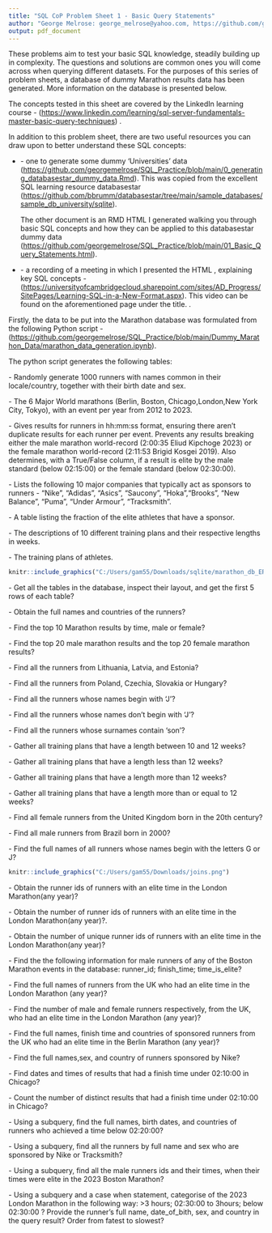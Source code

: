 ```yaml
---
title: "SQL CoP Problem Sheet 1 - Basic Query Statements"
author: "George Melrose: george_melrose@yahoo.com, https://github.com/georgemelrose"
output: pdf_document
---
```


\section{Introduction}

These problems aim to test your basic SQL knowledge, steadily building up in complexity. The questions and solutions are common ones you will come across when querying different datasets. For the purposes of this series of problem sheets, a database of dummy Marathon results data has been generated. More information on the \textbf{Marathon} database is presented below.

The concepts tested in this sheet are covered by the LinkedIn learning course \textbf{SQL Server Fundamentals: Master Basic Query Techniques} - (<https://www.linkedin.com/learning/sql-server-fundamentals-master-basic-query-techniques>) .

\subsection{Useful Prepatory Resources}

In addition to this problem sheet, there are two useful resources you can draw upon to better understand these SQL concepts:

- \textbf{Two RMarkdown documents} - one to generate some dummy 'Universities' data (<https://github.com/georgemelrose/SQL_Practice/blob/main/0_generating_databasestar_dummy_data.Rmd>). This was copied from the excellent SQL learning resource databasestar (<https://github.com/bbrumm/databasestar/tree/main/sample_databases/sample_db_university/sqlite>). 

  The other document is an RMD HTML I generated walking you through basic SQL concepts and how they can be applied   to this databasestar dummy data   (<https://github.com/georgemelrose/SQL_Practice/blob/main/01_Basic_Query_Statements.html>). 
  
- \textbf{A video presentation} - a recording of a meeting in which I presented the \textbf{Basic Query Statements} HTML , explaining key SQL concepts - (<https://universityofcambridgecloud.sharepoint.com/sites/AD_Progress/SitePages/Learning-SQL-in-a-New-Format.aspx>). This video can be found on the aforementioned page under the \textbf{SQL and R} title. \textit{Note that this can only be viewed by SQL" Community of Practice Members, email gam55@cam.ac.uk for access}.

\subsection{Marathon Database}

Firstly, the data to be put into the Marathon database was formulated from the following Python script - (<https://github.com/georgemelrose/SQL_Practice/blob/main/Dummy_Marathon_Data/marathon_data_generation.ipynb>).

The \textbf{marathon data generation} python script generates the following tables:

\textbf{1. Runners} - Randomly generate 1000 runners with names common in their locale/country, together with their birth date and sex.

\textbf{2. Events} - The 6 Major World marathons (Berlin, Boston, Chicago,London,New York City, Tokyo), with an event per year from 2012 to 2023. 

\textbf{3. Results} - Gives results for runners in hh:mm:ss format, ensuring there aren't duplicate results for each runner per event. Prevents any results breaking either the male marathon world-record (2:00:35 Eliud Kipchoge 2023) or the female marathon world-record (2:11:53 Brigid Kosgei 2019). Also determines, with a True/False column, if a result is elite by the male standard (below 02:15:00) or the female standard (below 02:30:00).

\textbf{4. Sponsors} - Lists the following 10 major companies that typically act as sponsors to runners - "Nike", "Adidas", "Asics", "Saucony", "Hoka","Brooks", "New Balance", "Puma", "Under Armour", "Tracksmith". 

\textbf{5. Sponsored Athletes} - A table listing the fraction of the elite athletes that have a sponsor.

\textbf{6. Training Plans Descriptions} - The descriptions of 10 different training plans and their respective lengths in weeks. 

\textbf{7. Training Plans} - The training plans of athletes. 

\subsection{Marathon Database Entity Relationship Diagram}


```r
knitr::include_graphics("C:/Users/gam55/Downloads/sqlite/marathon_db_ERD.JPG")
```


\section{Basic Query Statment Problems}

\subsection{Single Table ‘SELECT’ Statements}

\textbf{Q1.} - Get all the tables in the database, inspect their layout, and get the first 5 rows of each table?

\textbf{Q2.i.} - Obtain the full names and countries of the runners?

\textbf{Q2.ii.} - Find the top 10 Marathon results by time, male or female?


\subsection{Filtering on Single Conditions}


\textbf{Q1} - Find the top 20 male marathon results and the top 20 female marathon results?

\textbf{Q2.i.} - Find all the runners from Lithuania, Latvia, and Estonia?

\textbf{Q2.ii.} - Find all the runners \textit{not} from Poland, Czechia, Slovakia or Hungary?

\textbf{Q3.i.} - Find all the runners whose names begin with 'J'?

\textbf{Q3.ii.} - Find all the runners whose names don't begin with 'J'?

\textbf{Q3.iii.} - Find all the runners whose surnames contain 'son'?

\textbf{Q4.i.} - Gather all training plans that have a length between 10 and 12 weeks?

\textbf{Q4.ii.} - Gather all training plans that have a length less than 12 weeks?

\textbf{Q4.iii.} - Gather all training plans that have a length more than 12 weeks?

\textbf{Q4.iv.} - Gather all training plans that have a length more than or equal to 12 weeks?

\subsection{Filtering on Multiple Conditions}

\textbf{Q1.i.} - Find all female runners from the United Kingdom born in the 20th century?

\textbf{Q1.ii.} - Find all male runners from Brazil born in 2000?

\textbf{Q2.} - Find the full names of all runners whose names begin with the letters G or J?

\subsection{Single Inner Joins}

```r
knitr::include_graphics("C:/Users/gam55/Downloads/joins.png")
```

\textbf{Q1.i.} - Obtain the runner ids of runners with an elite time in the London Marathon(any year)?

\textbf{Q1.ii.} - Obtain the number of runner ids of runners with an elite time in the London Marathon(any year)?.

\textbf{Q1.iii.} - Obtain the number of unique runner ids of runners with an elite time in the London Marathon(any year)?

\textbf{Q2.} - Find the the following information for male runners of any of the Boston Marathon events in the database: runner\_id; finish\_time; time\_is\_elite?

\subsection{Multiple Inner Joins}

\textbf{Q1.i.} - Find the full names of runners from the UK who had an elite time in the London Marathon (any year)?

\textbf{Q1.ii.} - Find the number of male and female runners respectively, from the UK,  who had an elite time in the London Marathon (any year)?

\textbf{Q2.} - Find the full names, finish time and countries of sponsored runners from the UK who had an elite time in the Berlin Marathon (any year)?

\subsection{Left Outer Joins}

\textbf{Q1.} - Find the full names,sex, and country of runners sponsored by Nike?

\textbf{Q2.i.} - Find dates and times of results that had a finish time under 02:10:00 in Chicago?

\textbf{Q2.ii.} - Count the number of distinct results that had a finish time under 02:10:00 in Chicago?

\subsection{Subqueries}

\textbf{Q1.} - Using a subquery, find the full names, birth dates, and countries of runners who achieved a time below 02:20:00?

\textbf{Q2.} - Using a subquery, find all the  runners by full name and sex who are sponsored by Nike or Tracksmith?

\textbf{Q3.} - Using a subquery, find all the male runners ids and their times, when their times were elite in the 2023 Boston Marathon?

\subsection{Case When Statements}

\textbf{Q1.} - Using a subquery and a case when statement, categorise of the 2023 London Marathon in the following way: >3 hours; 02:30:00 to 3hours; below 02:30:00 ? Provide the runner's full name, date_of_bith, sex, and country in the query result? Order from fatest to slowest?
